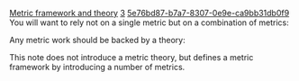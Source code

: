 [[Property:title|Metric framework and theory]]
[[Property:weight|3]]
[[Property:uuid|5e76bd87-b7a7-8307-0e9e-ca9bb31db0f9]]
You will want to rely not on a single metric but on a combination of metrics:

{{definition|Metric framework|A '''metric framework''' is a set of definitions of metrics. }}


Any metric work should be backed by a theory:

{{definition|Metric theory|A '''metric theory''' is a combination of: <br/>
- A metric framework <br/>
- A set of definitions of attributes (qualitative or quantitative) <br/>
- A mapping from the framework to the set of attributes, representing the hypothesis that each metric is a good predictor of the associated attribute }}

This note does not introduce a metric theory, but defines a metric framework by introducing a number of metrics.



{{seealso|<br/>
[[Attributes, metrics and measures|Attributes, metrics and measures]]  }}




